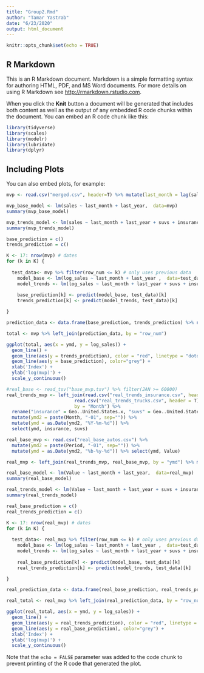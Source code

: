 ---
title: "Group2.Rmd"
author: "Tamar Yastrab"
date: "6/23/2020"
output: html_document
---

```{r setup, include=FALSE}
knitr::opts_chunk$set(echo = TRUE)
```

## R Markdown

This is an R Markdown document. Markdown is a simple formatting syntax for authoring HTML, PDF, and MS Word documents. For more details on using R Markdown see <http://rmarkdown.rstudio.com>.

When you click the **Knit** button a document will be generated that includes both content as well as the output of any embedded R code chunks within the document. You can embed an R code chunk like this:

```{r setup}
library(tidyverse)
library(scales)
library(modelr)
library(lubridate)
library(dplyr)
```

## Including Plots

You can also embed plots, for example:

```{r pressure, echo=FALSE}
mvp <- read.csv("merged.csv", header=T) %>% mutate(last_month = lag(sales), last_year = lag(sales, 12)) %>% mutate(row_num = row_number()) %>% mutate(log_sales = log(sales)) %>% mutate(ymd = as.Date(Period, "%Y/%m/%d"))

```

```{r mvp model}

mvp_base_model <- lm(sales ~ last_month + last_year,  data=mvp)
summary(mvp_base_model)

mvp_trends_model <- lm(sales ~ last_month + last_year + suvs + insurance,  data=mvp)
summary(mvp_trends_model)

```

```{r mvp predictions}
base_prediction = c()
trends_prediction = c()

K <- 17: nrow(mvp) # dates 
for (k in K) {
  
  test_data<- mvp %>% filter(row_num <= k) # only uses previous data
    model_base <- lm(log_sales ~ last_month + last_year ,  data=test_data)
    model_trends <- lm(log_sales ~ last_month + last_year + suvs + insurance,  data=test_data)
    
    base_prediction[k] <- predict(model_base, test_data)[k]
    trends_prediction[k] <- predict(model_trends, test_data)[k]

}

```

```{r mvp ggplot}

prediction_data <- data.frame(base_prediction, trends_prediction) %>% na.omit(base_prediction) %>% mutate(row_num = row_number() + 16)

total <- mvp %>% left_join(prediction_data, by = "row_num")

ggplot(total, aes(x = ymd, y = log_sales)) +
  geom_line() +
  geom_line(aes(y = trends_prediction), color = "red", linetype = "dotdash") +
  geom_line(aes(y = base_prediction), color="grey") +
  xlab('Index') +
  ylab('log(mvp)') +
  scale_y_continuous()

```

```{r real data from link}
#real_base <- read_tsv("base_mvp.tsv") %>% filter(JAN >= 60000)
real_trends_mvp <- left_join(read.csv("real_trends_insurance.csv", header = T), 
                         read.csv("real_trends_trucks.csv", header = T), 
                         by = "Month") %>% 
  rename("insurance" = Geo..United.States.x, "suvs" = Geo..United.States.y) %>% 
  mutate(ymd2 = paste(Month, "-01", sep="")) %>% 
  mutate(ymd = as.Date(ymd2, "%Y-%m-%d")) %>% 
  select(ymd, insurance, suvs)

real_base_mvp <- read.csv("real_base_autos.csv") %>% 
  mutate(ymd2 = paste(Period, "-01", sep="")) %>% 
  mutate(ymd = as.Date(ymd2, "%b-%y-%d")) %>% select(ymd, Value)

real_mvp <- left_join(real_trends_mvp, real_base_mvp, by = "ymd") %>% mutate(last_month = lag(Value), last_year = lag(Value, 12)) %>% mutate(row_num = row_number()) %>% mutate(log_sales = log(Value))

```


```{r mvp model}

real_base_model <- lm(Value ~ last_month + last_year,  data=real_mvp)
summary(real_base_model)

real_trends_model <- lm(Value ~ last_month + last_year + suvs + insurance,  data=real_mvp)
summary(real_trends_model)

```
```{r mvp predictions}
real_base_prediction = c()
real_trends_prediction = c()

K <- 17: nrow(real_mvp) # dates 
for (k in K) {
  
  test_data<- real_mvp %>% filter(row_num <= k) # only uses previous data
    model_base <- lm(log_sales ~ last_month + last_year ,  data=test_data)
    model_trends <- lm(log_sales ~ last_month + last_year + suvs + insurance,  data=test_data)
    
    real_base_prediction[k] <- predict(model_base, test_data)[k]
    real_trends_prediction[k] <- predict(model_trends, test_data)[k]

}
```

```{r mvp ggplot}

real_prediction_data <- data.frame(real_base_prediction, real_trends_prediction) %>% na.omit(real_base_prediction) %>% mutate(row_num = row_number() + 16)

real_total <- real_mvp %>% left_join(real_prediction_data, by = "row_num")

ggplot(real_total, aes(x = ymd, y = log_sales)) +
  geom_line() +
  geom_line(aes(y = real_trends_prediction), color = "red", linetype = "dotdash") +
  geom_line(aes(y = real_base_prediction), color="grey") +
  xlab('Index') +
  ylab('log(mvp)') +
  scale_y_continuous()

```

Note that the `echo = FALSE` parameter was added to the code chunk to prevent printing of the R code that generated the plot.
